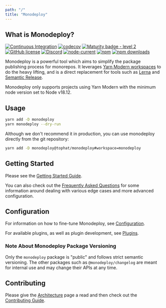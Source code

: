 ```yaml
---
path: "/"
title: "Monodeploy"
---
```



## What is Monodeploy?

[![Continuous Integration](https://github.com/tophat/monodeploy/workflows/Continuous%20Integration/badge.svg?branch=main)](https://github.com/tophat/monodeploy/actions?query=workflow%3A%22Continuous+Integration%22)
[![codecov](https://codecov.io/gh/tophat/monodeploy/branch/main/graph/badge.svg)](https://codecov.io/gh/tophat/monodeploy)
[![Maturity badge - level 2](https://img.shields.io/badge/Maturity-Level%202%20--%20First%20Release-yellowgreen.svg)](https://github.com/tophat/getting-started/blob/main/scorecard.md)
[![GitHub license](https://img.shields.io/github/license/tophat/monodeploy)](https://github.com/tophat/monodeploy/blob/main/LICENSE)
[![Discord](https://img.shields.io/discord/809577721751142410)](https://discord.gg/YhK3GFcZrk)
[![node-current](https://img.shields.io/node/v/monodeploy)](https://github.com/tophat/monodeploy)
[![npm](https://img.shields.io/npm/v/monodeploy.svg)](https://www.npmjs.com/package/monodeploy)
[![npm downloads](https://img.shields.io/npm/dm/monodeploy.svg)](https://npm-stat.com/charts.html?package=monodeploy)

Monodeploy is a powerful tool which aims to simplify the package publishing process for monorepos. It leverages [Yarn Modern workspaces](https://yarnpkg.com/features/workspaces) to do the heavy lifting, and is a direct replacement for tools such as [Lerna](https://github.com/lerna/lerna) and [Semantic Release](https://github.com/semantic-release/semantic-release).

Monodeploy only supports projects using Yarn Modern with the minimum node version set to Node v18.12.

## Usage

```bash
yarn add -D monodeploy
yarn monodeploy --dry-run
```

Although we don't recommend it in production, you can use monodeploy directly from the git repository:

```bash
yarn add -D monodeploy@tophat/monodeploy#workspace=monodeploy
```

## Getting Started

Please see the [Getting Started Guide](./getting-started).

You can also check out the [Frequently Asked Questions](./faq) for some information around dealing with various edge cases and more advanced configuration.

## Configuration

For information on how to fine-tune Monodeploy, see [Configuration](./configuration).

For available plugins, as well as plugin development, see [Plugins](./plugins).

### Note About Monodeploy Package Versioning

Only the `monodeploy` package is "public" and follows strict semantic versioning. The other packages such as `@monodeploy/changelog` are meant for internal use and may change their APIs at any time.

## Contributing

Please give the [Architecture](./architecture) page a read and then check out the [Contributing Guide](./contributing).
